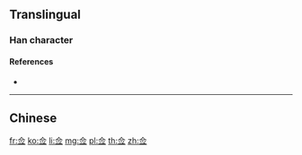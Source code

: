 {{also|僉}}
==Translingual==
{{Han simplified forms|僉|㑒|佥|ex=y}}

===Han character===
{{Han char|rn=9|rad=人|as=05|sn=7|four=|canj=OMFM|ids=⿳亼⺍一}}

====References====
* {{Han ref|kx=0100.021|hdz=10128.110|uh=4F65|ud=20325}}

----

==Chinese==
{{zh-see|僉}}

[[fr:佥]]
[[ko:佥]]
[[li:佥]]
[[mg:佥]]
[[pl:佥]]
[[th:佥]]
[[zh:佥]]
